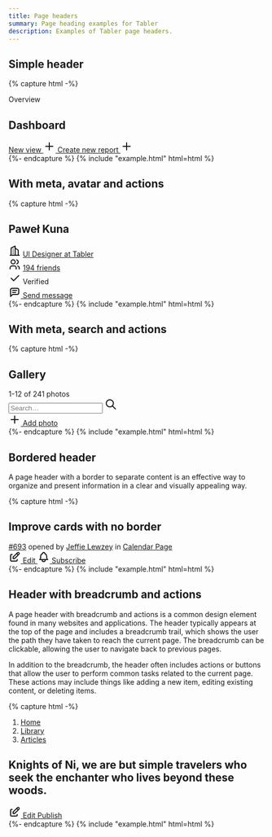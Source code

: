 ```yaml
---
title: Page headers
summary: Page heading examples for Tabler
description: Examples of Tabler page headers.
---
```


## Simple header

{% capture html -%}
<div class="page-header">
  <div class="row align-items-center">
    <div class="col">
      <div class="page-pretitle">Overview</div>
      <h2 class="page-title">Dashboard</h2>
    </div>
    <div class="col-auto ms-auto">
      <div class="btn-list">
        <span class="d-none d-sm-inline">
          <a href="#" class="btn"> New view </a>
        </span>
        <a
          href="#"
          class="btn btn-primary d-none d-sm-inline-block"
          data-bs-toggle="modal"
          data-bs-target="#modal-report"
        >
          <svg
            xmlns="http://www.w3.org/2000/svg"
            class="icon"
            width="24"
            height="24"
            viewBox="0 0 24 24"
            stroke-width="2"
            stroke="currentColor"
            fill="none"
            stroke-linecap="round"
            stroke-linejoin="round"
          >
            <path stroke="none" d="M0 0h24v24H0z" fill="none" />
            <line x1="12" y1="5" x2="12" y2="19" />
            <line x1="5" y1="12" x2="19" y2="12" />
          </svg>
          Create new report
        </a>
        <a
          href="#"
          class="btn btn-primary d-sm-none btn-icon"
          data-bs-toggle="modal"
          data-bs-target="#modal-report"
          aria-label="Create new report"
        >
          <svg
            xmlns="http://www.w3.org/2000/svg"
            class="icon"
            width="24"
            height="24"
            viewBox="0 0 24 24"
            stroke-width="2"
            stroke="currentColor"
            fill="none"
            stroke-linecap="round"
            stroke-linejoin="round"
          >
            <path stroke="none" d="M0 0h24v24H0z" fill="none" />
            <line x1="12" y1="5" x2="12" y2="19" />
            <line x1="5" y1="12" x2="19" y2="12" />
          </svg>
        </a>
      </div>
    </div>
  </div>
</div>
{%- endcapture %}
{% include "example.html" html=html %}

## With meta, avatar and actions

{% capture html -%}
<div class="page-header">
  <div class="row align-items-center">
    <div class="col-auto">
      <span
        class="avatar avatar-md"
        style="background-image: url(/samples/avatars/023m.jpg)"
      ></span>
    </div>
    <div class="col">
      <h2 class="page-title">Paweł Kuna</h2>
      <div class="page-subtitle">
        <div class="row">
          <div class="col-auto">
            <svg
              xmlns="http://www.w3.org/2000/svg"
              class="icon"
              width="24"
              height="24"
              viewBox="0 0 24 24"
              stroke-width="2"
              stroke="currentColor"
              fill="none"
              stroke-linecap="round"
              stroke-linejoin="round"
            >
              <path stroke="none" d="M0 0h24v24H0z" fill="none" />
              <line x1="3" y1="21" x2="21" y2="21" />
              <path d="M5 21v-14l8 -4v18" />
              <path d="M19 21v-10l-6 -4" />
              <line x1="9" y1="9" x2="9" y2="9.01" />
              <line x1="9" y1="12" x2="9" y2="12.01" />
              <line x1="9" y1="15" x2="9" y2="15.01" />
              <line x1="9" y1="18" x2="9" y2="18.01" />
            </svg>
            <a href="#" class="text-reset">UI Designer at Tabler</a>
          </div>
          <div class="col-auto">
            <svg
              xmlns="http://www.w3.org/2000/svg"
              class="icon"
              width="24"
              height="24"
              viewBox="0 0 24 24"
              stroke-width="2"
              stroke="currentColor"
              fill="none"
              stroke-linecap="round"
              stroke-linejoin="round"
            >
              <path stroke="none" d="M0 0h24v24H0z" fill="none" />
              <circle cx="9" cy="7" r="4" />
              <path d="M3 21v-2a4 4 0 0 1 4 -4h4a4 4 0 0 1 4 4v2" />
              <path d="M16 3.13a4 4 0 0 1 0 7.75" />
              <path d="M21 21v-2a4 4 0 0 0 -3 -3.85" />
            </svg>
            <a href="#" class="text-reset">194 friends</a>
          </div>
          <div class="col-auto text-success">
            <svg
              xmlns="http://www.w3.org/2000/svg"
              class="icon icon-tabler icon-tabler-check"
              width="24"
              height="24"
              viewBox="0 0 24 24"
              stroke-width="2"
              stroke="currentColor"
              fill="none"
              stroke-linecap="round"
              stroke-linejoin="round"
            >
              <path stroke="none" d="M0 0h24v24H0z" fill="none"></path>
              <path d="M5 12l5 5l10 -10"></path>
            </svg>
            Verified
          </div>
        </div>
      </div>
    </div>
    <div class="col-auto d-none d-md-flex">
      <a href="#" class="btn btn-primary">
        <svg
          xmlns="http://www.w3.org/2000/svg"
          class="icon"
          width="24"
          height="24"
          viewBox="0 0 24 24"
          stroke-width="2"
          stroke="currentColor"
          fill="none"
          stroke-linecap="round"
          stroke-linejoin="round"
        >
          <path stroke="none" d="M0 0h24v24H0z" fill="none" />
          <path d="M4 21v-13a3 3 0 0 1 3 -3h10a3 3 0 0 1 3 3v6a3 3 0 0 1 -3 3h-9l-4 4" />
          <line x1="8" y1="9" x2="16" y2="9" />
          <line x1="8" y1="13" x2="14" y2="13" />
        </svg>
        Send message
      </a>
    </div>
  </div>
</div>
{%- endcapture %}
{% include "example.html" html=html %}

## With meta, search and actions

{% capture html -%}
<div class="page-header">
  <div class="row align-items-center">
    <div class="col">
      <h2 class="page-title">Gallery</h2>
      <div class="text-secondary mt-1">1-12 of 241 photos</div>
    </div>
    <div class="col-auto ms-auto d-print-none">
      <div class="d-flex">
        <div class="me-3 d-none d-md-block">
          <div class="input-icon">
            <input type="text" class="form-control" placeholder="Search…" />
            <span class="input-icon-addon">
              <svg
                xmlns="http://www.w3.org/2000/svg"
                class="icon icon-tabler icon-tabler-search"
                width="24"
                height="24"
                viewBox="0 0 24 24"
                stroke-width="2"
                stroke="currentColor"
                fill="none"
                stroke-linecap="round"
                stroke-linejoin="round"
              >
                <path stroke="none" d="M0 0h24v24H0z" fill="none"></path>
                <path d="M10 10m-7 0a7 7 0 1 0 14 0a7 7 0 1 0 -14 0"></path>
                <path d="M21 21l-6 -6"></path>
              </svg>
            </span>
          </div>
        </div>
        <a href="#" class="btn btn-primary">
          <svg
            xmlns="http://www.w3.org/2000/svg"
            class="icon icon-tabler icon-tabler-plus"
            width="24"
            height="24"
            viewBox="0 0 24 24"
            stroke-width="2"
            stroke="currentColor"
            fill="none"
            stroke-linecap="round"
            stroke-linejoin="round"
          >
            <path stroke="none" d="M0 0h24v24H0z" fill="none"></path>
            <path d="M12 5l0 14"></path>
            <path d="M5 12l14 0"></path>
          </svg>
          Add photo
        </a>
      </div>
    </div>
  </div>
</div>
{%- endcapture %}
{% include "example.html" html=html %}

## Bordered header

A page header with a border to separate content is an effective way to organize and present information in a clear and visually appealing way.

{% capture html -%}
<div class="page-header page-header-border">
  <div class="container-fluid">
    <div class="row align-items-center">
      <div class="col">
        <h2 class="page-title">Improve cards with no border</h2>
        <div class="text-secondary mt-1">
          <a href="#" class="text-reset">#693</a>
          opened by <a href="#" class="text-body">Jeffie Lewzey</a> in
          <a href="#" class="text-body">Calendar Page</a>
        </div>
      </div>
      <div class="col-auto">
        <div class="btn-list">
          <a href="#" class="btn">
            <svg
              xmlns="http://www.w3.org/2000/svg"
              class="icon"
              width="24"
              height="24"
              viewBox="0 0 24 24"
              stroke-width="2"
              stroke="currentColor"
              fill="none"
              stroke-linecap="round"
              stroke-linejoin="round"
            >
              <path stroke="none" d="M0 0h24v24H0z" fill="none" />
              <path d="M7 7h-1a2 2 0 0 0 -2 2v9a2 2 0 0 0 2 2h9a2 2 0 0 0 2 -2v-1" />
              <path d="M20.385 6.585a2.1 2.1 0 0 0 -2.97 -2.97l-8.415 8.385v3h3l8.385 -8.415z" />
              <path d="M16 5l3 3" />
            </svg>
            Edit
          </a>
          <a href="#" class="btn d-none d-md-inline-flex">
            <svg
              xmlns="http://www.w3.org/2000/svg"
              class="icon"
              width="24"
              height="24"
              viewBox="0 0 24 24"
              stroke-width="2"
              stroke="currentColor"
              fill="none"
              stroke-linecap="round"
              stroke-linejoin="round"
            >
              <path stroke="none" d="M0 0h24v24H0z" fill="none" />
              <path
                d="M10 5a2 2 0 0 1 4 0a7 7 0 0 1 4 6v3a4 4 0 0 0 2 3h-16a4 4 0 0 0 2 -3v-3a7 7 0 0 1 4 -6"
              />
              <path d="M9 17v1a3 3 0 0 0 6 0v-1" />
            </svg>
            Subscribe
          </a>
        </div>
      </div>
    </div>
  </div>
</div>
{%- endcapture %}
{% include "example.html" html=html %}

## Header with breadcrumb and actions

A page header with breadcrumb and actions is a common design element found in many websites and applications. The header typically appears at the top of the page and includes a breadcrumb trail, which shows the user the path they have taken to reach the current page. The breadcrumb can be clickable, allowing the user to navigate back to previous pages.

In addition to the breadcrumb, the header often includes actions or buttons that allow the user to perform common tasks related to the current page. These actions may include things like adding a new item, editing existing content, or deleting items.

{% capture html -%}
<div class="page-header">
  <div class="row align-items-center mw-100">
    <div class="col">
      <div class="mb-1">
        <ol class="breadcrumb" aria-label="breadcrumbs">
          <li class="breadcrumb-item">
            <a href="#">Home</a>
          </li>
          <li class="breadcrumb-item">
            <a href="#">Library</a>
          </li>
          <li class="breadcrumb-item active" aria-current="page">
            <a href="#">Articles</a>
          </li>
        </ol>
      </div>
      <h2 class="page-title">
        <span class="text-truncate"
          >Knights of Ni, we are but simple travelers who seek the enchanter who lives beyond these
          woods.</span
        >
      </h2>
    </div>
    <div class="col-auto">
      <div class="btn-list">
        <a href="#" class="btn d-none d-md-inline-flex">
          <svg
            xmlns="http://www.w3.org/2000/svg"
            class="icon"
            width="24"
            height="24"
            viewBox="0 0 24 24"
            stroke-width="2"
            stroke="currentColor"
            fill="none"
            stroke-linecap="round"
            stroke-linejoin="round"
          >
            <path stroke="none" d="M0 0h24v24H0z" fill="none" />
            <path d="M7 7h-1a2 2 0 0 0 -2 2v9a2 2 0 0 0 2 2h9a2 2 0 0 0 2 -2v-1" />
            <path d="M20.385 6.585a2.1 2.1 0 0 0 -2.97 -2.97l-8.415 8.385v3h3l8.385 -8.415z" />
            <path d="M16 5l3 3" />
          </svg>
          Edit
        </a>
        <a href="#" class="btn btn-primary"> Publish </a>
      </div>
    </div>
  </div>
</div>
{%- endcapture %}
{% include "example.html" html=html %}


